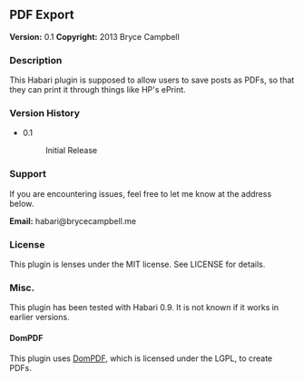 ==PDF Export==

'''Version:''' 0.1
'''Copyright:''' 2013 Bryce Campbell

===Description===

This Habari plugin is supposed to allow users to save posts as PDFs, so that they can print it through things like HP's ePrint.

===Version History===

<ul>
<li>
<dl>
<dt style=font-weight:bold">0.1</dt><dd>Initial Release</dd>
</dl>
</li>
</ul>

===Support===

If you are encountering issues, feel free to let me know at the address below.

'''Email:''' habari@brycecampbell.me

===License===

This plugin is lenses under the MIT license. See LICENSE for details.

===Misc.===

This plugin has been tested with Habari 0.9. It is not known if it works in earlier versions.

====DomPDF====

This plugin uses [https://github.com/dompdf/dompdf DomPDF], which is licensed under the LGPL, to create PDFs.
